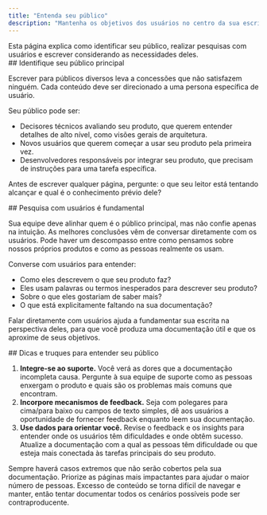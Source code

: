 ```yaml
---
title: "Entenda seu público"
description: "Mantenha os objetivos dos usuários no centro da sua escrita"
---
```


<Tip>
  Esta página explica como identificar seu público, realizar pesquisas com usuários e escrever considerando as necessidades deles.
</Tip>

<div id="identify-your-primary-audience">
  ## Identifique seu público principal
</div>

Escrever para públicos diversos leva a concessões que não satisfazem ninguém. Cada conteúdo deve ser direcionado a uma persona específica de usuário.

Seu público pode ser: 

- Decisores técnicos avaliando seu produto, que querem entender detalhes de alto nível, como visões gerais de arquitetura.
- Novos usuários que querem começar a usar seu produto pela primeira vez.
- Desenvolvedores responsáveis por integrar seu produto, que precisam de instruções para uma tarefa específica.

Antes de escrever qualquer página, pergunte: o que seu leitor está tentando alcançar e qual é o conhecimento prévio dele?

<div id="user-research-is-key">
  ## Pesquisa com usuários é fundamental
</div>

Sua equipe deve alinhar quem é o público principal, mas não confie apenas na intuição. As melhores conclusões vêm de conversar diretamente com os usuários. Pode haver um descompasso entre como pensamos sobre nossos próprios produtos e como as pessoas realmente os usam.

Converse com usuários para entender:

- Como eles descrevem o que seu produto faz?
- Eles usam palavras ou termos inesperados para descrever seu produto?
- Sobre o que eles gostariam de saber mais?
- O que está explicitamente faltando na sua documentação?

Falar diretamente com usuários ajuda a fundamentar sua escrita na perspectiva deles, para que você produza uma documentação útil e que os aproxime de seus objetivos.

<div id="tips-and-tricks-for-understanding-your-audience">
  ## Dicas e truques para entender seu público
</div>

1. **Integre-se ao suporte.** Você verá as dores que a documentação incompleta causa. Pergunte à sua equipe de suporte como as pessoas enxergam o produto e quais são os problemas mais comuns que encontram.
2. **Incorpore mecanismos de feedback.** Seja com polegares para cima/para baixo ou campos de texto simples, dê aos usuários a oportunidade de fornecer feedback enquanto leem sua documentação.
3. **Use dados para orientar você.** Revise o feedback e os insights para entender onde os usuários têm dificuldades e onde obtêm sucesso. Atualize a documentação com a qual as pessoas têm dificuldade ou que esteja mais conectada às tarefas principais do seu produto.

Sempre haverá casos extremos que não serão cobertos pela sua documentação. Priorize as páginas mais impactantes para ajudar o maior número de pessoas. Excesso de conteúdo se torna difícil de navegar e manter, então tentar documentar todos os cenários possíveis pode ser contraproducente.